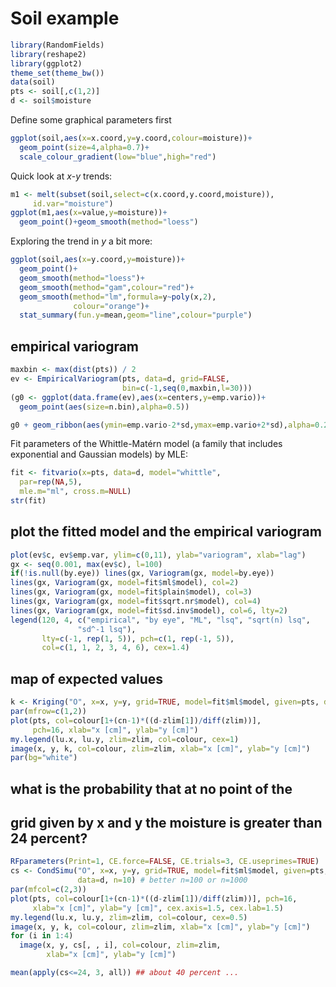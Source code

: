 Soil example
========================================================

```r
library(RandomFields)
library(reshape2)
library(ggplot2)
theme_set(theme_bw())
data(soil)
pts <- soil[,c(1,2)]
d <- soil$moisture
```

Define some graphical parameters first
```r
ggplot(soil,aes(x=x.coord,y=y.coord,colour=moisture))+
  geom_point(size=4,alpha=0.7)+
  scale_colour_gradient(low="blue",high="red")
```

Quick look at $x$-$y$ trends:
```r
m1 <- melt(subset(soil,select=c(x.coord,y.coord,moisture)),
     id.var="moisture")
ggplot(m1,aes(x=value,y=moisture))+
  geom_point()+geom_smooth(method="loess")
```

Exploring the trend in $y$ a bit more:
```r
ggplot(soil,aes(x=y.coord,y=moisture))+
  geom_point()+
  geom_smooth(method="loess")+
  geom_smooth(method="gam",colour="red")+
  geom_smooth(method="lm",formula=y~poly(x,2),
              colour="orange")+
  stat_summary(fun.y=mean,geom="line",colour="purple")
```

## empirical variogram
```r
maxbin <- max(dist(pts)) / 2
ev <- EmpiricalVariogram(pts, data=d, grid=FALSE,
                         bin=c(-1,seq(0,maxbin,l=30)))
(g0 <- ggplot(data.frame(ev),aes(x=centers,y=emp.vario))+
  geom_point(aes(size=n.bin),alpha=0.5))
```

```r
g0 + geom_ribbon(aes(ymin=emp.vario-2*sd,ymax=emp.vario+2*sd),alpha=0.2)
```

Fit parameters of the Whittle-Matérn model (a family that includes exponential and Gaussian models) by MLE:

```r
fit <- fitvario(x=pts, data=d, model="whittle",
  par=rep(NA,5),
  mle.m="ml", cross.m=NULL)
str(fit)
```
## plot the fitted model and the empirical variogram

```r
plot(ev$c, ev$emp.var, ylim=c(0,11), ylab="variogram", xlab="lag")
gx <- seq(0.001, max(ev$c), l=100)
if(!is.null(by.eye)) lines(gx, Variogram(gx, model=by.eye)) 
lines(gx, Variogram(gx, model=fit$ml$model), col=2)
lines(gx, Variogram(gx, model=fit$plain$model), col=3)
lines(gx, Variogram(gx, model=fit$sqrt.nr$model), col=4)
lines(gx, Variogram(gx, model=fit$sd.inv$model), col=6, lty=2)
legend(120, 4, c("empirical", "by eye", "ML", "lsq", "sqrt(n) lsq",
               "sd^-1 lsq"),
       lty=c(-1, rep(1, 5)), pch=c(1, rep(-1, 5)),
       col=c(1, 1, 2, 3, 4, 6), cex=1.4)
```

## map of expected values

```r
k <- Kriging("O", x=x, y=y, grid=TRUE, model=fit$ml$model, given=pts, data=d)
par(mfrow=c(1,2))
plot(pts, col=colour[1+(cn-1)*((d-zlim[1])/diff(zlim))],
     pch=16, xlab="x [cm]", ylab="y [cm]")
my.legend(lu.x, lu.y, zlim=zlim, col=colour, cex=1)
image(x, y, k, col=colour, zlim=zlim, xlab="x [cm]", ylab="y [cm]")
par(bg="white")
```


## what is the probability that at no point of the
## grid given by x and y the moisture is greater than 24 percent?

```r
RFparameters(Print=1, CE.force=FALSE, CE.trials=3, CE.useprimes=TRUE)
cs <- CondSimu("O", x=x, y=y, grid=TRUE, model=fit$ml$model, given=pts,
               data=d, n=10) # better n=100 or n=1000
par(mfcol=c(2,3))
plot(pts, col=colour[1+(cn-1)*((d-zlim[1])/diff(zlim))], pch=16,
     xlab="x [cm]", ylab="y [cm]", cex.axis=1.5, cex.lab=1.5)
my.legend(lu.x, lu.y, zlim=zlim, col=colour, cex=0.5)
image(x, y, k, col=colour, zlim=zlim, xlab="x [cm]", ylab="y [cm]")
for (i in 1:4)
  image(x, y, cs[, , i], col=colour, zlim=zlim,
        xlab="x [cm]", ylab="y [cm]") 

mean(apply(cs<=24, 3, all)) ## about 40 percent ...
```
